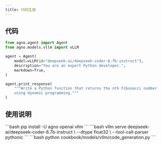 ```yaml
---
title: 代码生成
---
```

## 代码

```python cookbook/models/vllm/code_generation.py
from agno.agent import Agent
from agno.models.vllm import vLLM

agent = Agent(
    model=vLLM(id="deepseek-ai/deepseek-coder-6.7b-instruct"),
    description="You are an expert Python developer.",
    markdown=True,
)

agent.print_response(
    """Write a Python function that returns the nth Fibonacci number 
    using dynamic programming."""
)
```

## 使用说明

<Steps>
  <Snippet file="create-venv-step.mdx" />

  <Step title="安装库">
    ```bash
    pip install -U agno openai vllm
    ```
  </Step>

  <Step title="启动 vLLM 服务器">
    ```bash
    vllm serve deepseek-ai/deepseek-coder-6.7b-instruct \
        --dtype float32 \
        --tool-call-parser pythonic
    ```
  </Step>

  <Step title="运行智能体">
    ```bash
    python cookbook/models/vllm/code_generation.py
    ```
  </Step>
</Steps>